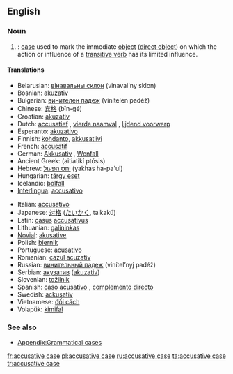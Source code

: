 ==English==
{{wikipedia}}
===Noun===
{{en-noun|sg=[[accusative]] [[case]]}}

#{{grammar}}: [[case]] used to mark the immediate [[object]] ([[direct object]]) on which the action or influence of a [[transitive verb]] has its limited influence.

====Translations====
{{top}}
*Belarusian: [[вінавальны склон]] (vinaval'ny sklon) {{m}}
*Bosnian: [[akuzativ]] {{m}}
*Bulgarian: [[винителен падеж]] (vinítelen padéž) {{m}}
*Chinese: [[宾格]] (bīn-gé)
*Croatian: [[akuzativ]] {{m}}
*Dutch: [[accusatief]] {{m}}, [[vierde naamval]] {{m}}, [[lijdend voorwerp]] {{n}}
*Esperanto: [[akuzativo]]
*Finnish: [[kohdanto]], [[akkusatiivi]]
*French: [[accusatif]] {{m}}
*German: [[Akkusativ]] {{m}}, [[Wenfall]] {{m}}
*Ancient Greek: {{IPAchar|[[αἰτιατική πτῶσις]]}} (aitiatikí ptósis) {{f}}
*Hebrew: [[יחס הפעול]] (yakhas ha-pa'ul) {{m}}
*Hungarian: [[tárgy eset]]
*Icelandic: [[þolfall]] {{n}}
*[[Interlingua]]: [[accusativo]]
{{mid}}
*Italian: [[accusativo]] {{m}}
*Japanese: [[対格]] ([[たいかく]], taikakú)
*Latin: [[casus]] [[accusativus]] {{m}}
*Lithuanian: [[galininkas]] {{m}}
*[[Novial]]: [[akusative]]
*Polish: [[biernik]] {{m}}
*Portuguese: [[acusativo]] {{m}}
*Romanian: [[cazul acuzativ]] {{m}}
*Russian: [[винительный падеж]] (vinítel’nyj padéž) {{m}}
*Serbian: [[акузатив]] ([[akuzativ]]) {{m}}
*Slovenian: [[tožilnik]] {{m}}
*Spanish: [[caso acusativo]] {{m}}, [[complemento directo]] {{m}}
*Swedish: [[ackusativ]]
*Vietnamese: [[đối cách]]
*Volapük: [[kimifal]]
{{bottom}}

===See also===
*[[Appendix:Grammatical cases]]

[[fr:accusative case]]
[[pl:accusative case]]
[[ru:accusative case]]
[[ta:accusative case]]
[[tr:accusative case]]